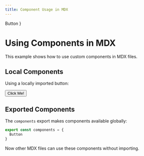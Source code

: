 ```yaml
---
title: Component Usage in MDX
---
```



  Button
}

# Using Components in MDX

This example shows how to use custom components in MDX files.

## Local Components

Using a locally imported button:

<Button>Click Me!</Button>

## Exported Components

The `components` export makes components available globally:

```jsx
export const components = {
  Button
}
```

Now other MDX files can use these components without importing.
